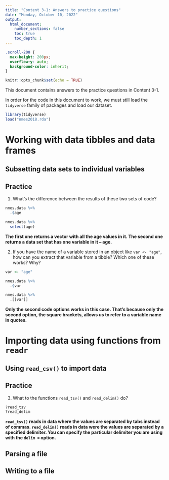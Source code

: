 ```yaml
---
title: "Content 3-1: Answers to practice questions"
date: "Monday, October 10, 2022"
output: 
  html_document:
    number_sections: false
    toc: true
    toc_depth: 1
---
```

```css
.scroll-200 {
  max-height: 200px;
  overflow-y: auto;
  background-color: inherit;
}
```

```r
knitr::opts_chunk$set(echo = TRUE)
```


This document contains answers to the practice questions in Content 3-1. 

In order for the code in this document to work, we must still load the `tidyverse` family of packages and load our dataset.
```r
library(tidyverse)
load("nmes2018.rda")
```

# Working with data tibbles and data frames

## Subsetting data sets to individual variables

## Practice

1. What's the difference between the results of these two sets of code?

```r
nmes.data %>%
  .$age

nmes.data %>%
  select(age)
```

**The first one returns a vector with all the age values in it.  The second one returns a data set that has one variable in it -- age.**

2. If you have the name of a variable stored in an object like `var <- "age"`, how can you extract that variable from a tibble?  Which one of these works?  Why?

```r
var <- "age"

nmes.data %>%
  .$var

nmes.data %>%
  .[[var]]
```

**Only the second code options works in this case.  That's because only the second option, the square brackets, allows us to refer to a variable name in quotes.**

# Importing data using functions from `readr`

## Using `read_csv()` to import data

## Practice

3. What to the functions `read_tsv()` and `read_delim()` do? 
```r
?read_tsv
?read_delim
```

**`read_tsv()` reads in data where the values are separated by tabs instead of commas.  `read_delim()` reads in data were the values are separated by a specified delimiter.  You can specify the particular delimiter you are using with the `delim = ` option.**

## Parsing a file

## Writing to a file

